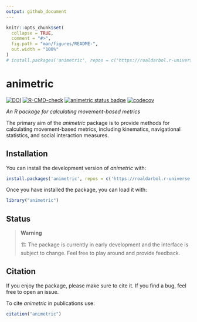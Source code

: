 ```yaml
---
output: github_document
---
```


<!-- README.md is generated from README.Rmd. Please edit that file -->

```r
knitr::opts_chunk$set(
  collapse = TRUE,
  comment = "#>",
  fig.path = "man/figures/README-",
  out.width = "100%"
)
# install.packages('animetric', repos = c('https://roaldarbol.r-universe.dev', 'https://cloud.r-project.org'))
```


# animetric
<!-- badges: start -->
[![DOI](https://zenodo.org/badge/DOI/10.5281/zenodo.17357778.svg)](https://doi.org/10.5281/zenodo.17357778)
[![R-CMD-check](https://github.com/roaldarbol/animetric/actions/workflows/R-CMD-check.yaml/badge.svg)](https://github.com/roaldarbol/animetric/actions/workflows/R-CMD-check.yaml)
[![animetric status
badge](https://roaldarbol.r-universe.dev/badges/animetric)](https://roaldarbol.r-universe.dev)
[![codecov](https://codecov.io/gh/roaldarbol/animetric/graph/badge.svg?token=Pf5n3yzLzK)](https://codecov.io/gh/roaldarbol/animetric)
<!-- badges: end -->

*An R package for calculating movement-based metrics*

The primary aim of the *animetric* package is to provide methods for calculating movement-based metrics, including kinematics, navigational statistics, and social interaction measures.

## Installation

You can install the development version of *animetric* with:

```r
install.packages('animetric', repos = c('https://roaldarbol.r-universe.dev', 'https://cloud.r-project.org'))
```

Once you have installed the package, you can load it with:

```r
library("animetric")
```

## Status
> **Warning**
>
> 🏗️ The package is currently in early development and the interface is subject to change. Feel free to play around and provide feedback.


## Citation {#citation}

If you enjoy the package, please make sure to cite it. If you find a bug, feel free to open an issue. 

To cite *animetric* in publications use:

```r
citation("animetric")
```
